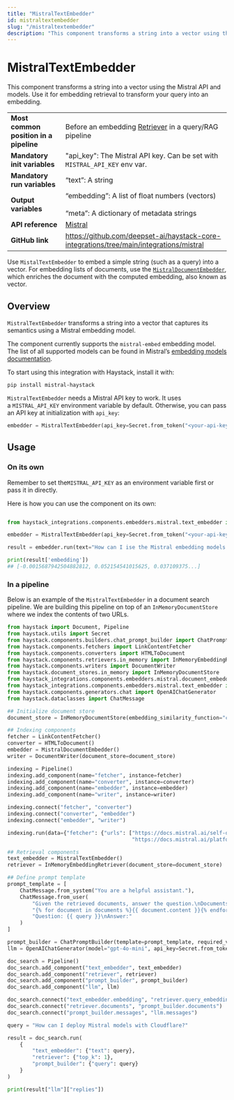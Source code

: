 ```yaml
---
title: "MistralTextEmbedder"
id: mistraltextembedder
slug: "/mistraltextembedder"
description: "This component transforms a string into a vector using the Mistral API and models. Use it for embedding retrieval to transform your query into an embedding."
---
```


# MistralTextEmbedder

This component transforms a string into a vector using the Mistral API and models. Use it for embedding retrieval to transform your query into an embedding.

|  |  |
| --- | --- |
| **Most common position in a pipeline** | Before an embedding [Retriever](../retrievers.mdx)  in a query/RAG pipeline |
| **Mandatory init variables** | "api_key": The Mistral API key. Can be set with `MISTRAL_API_KEY` env var. |
| **Mandatory run variables** | “text”: A string |
| **Output variables** | “embedding”: A list of float numbers (vectors)  <br /> <br />“meta”: A dictionary of metadata strings |
| **API reference** | [Mistral](/reference/integrations-mistral) |
| **GitHub link** | https://github.com/deepset-ai/haystack-core-integrations/tree/main/integrations/mistral |

Use `MistalTextEmbedder` to embed a simple string (such as a query) into a vector. For embedding lists of documents, use the [`MistralDocumentEmbedder`](mistraldocumentembedder.mdx), which enriches the document with the computed embedding, also known as vector.

## Overview

`MistralTextEmbedder` transforms a string into a vector that captures its semantics using a Mistral embedding model.

The component currently supports the `mistral-embed` embedding model. The list of all supported models can be found in Mistral’s [embedding models documentation](https://docs.mistral.ai/platform/endpoints/#embedding-models).

To start using this integration with Haystack, install it with:

```shell
pip install mistral-haystack
```

`MistralTextEmbedder` needs a Mistral API key to work. It uses a `MISTRAL_API_KEY` environment variable by default. Otherwise, you can pass an API key at initialization with `api_key`:

```python
embedder = MistralTextEmbedder(api_key=Secret.from_token("<your-api-key>"), model="mistral-embed")
```

## Usage

### On its own

Remember to set the`MISTRAL_API_KEY` as an environment variable first or pass it in directly.

Here is how you can use the component on its own:

```python

from haystack_integrations.components.embedders.mistral.text_embedder import MistralTextEmbedder

embedder = MistralTextEmbedder(api_key=Secret.from_token("<your-api-key>"), model="mistral-embed")

result = embedder.run(text="How can I ise the Mistral embedding models with Haystack?")

print(result['embedding'])
## [-0.0015687942504882812, 0.052154541015625, 0.037109375...]
```

### In a pipeline

Below is an example of the `MistralTextEmbedder` in a document search pipeline. We are building this pipeline on top of an `InMemoryDocumentStore` where we index the contents of two URLs.

```python
from haystack import Document, Pipeline
from haystack.utils import Secret
from haystack.components.builders.chat_prompt_builder import ChatPromptBuilder
from haystack.components.fetchers import LinkContentFetcher
from haystack.components.converters import HTMLToDocument
from haystack.components.retrievers.in_memory import InMemoryEmbeddingRetriever
from haystack.components.writers import DocumentWriter
from haystack.document_stores.in_memory import InMemoryDocumentStore
from haystack_integrations.components.embedders.mistral.document_embedder import MistralDocumentEmbedder
from haystack_integrations.components.embedders.mistral.text_embedder import MistralTextEmbedder
from haystack.components.generators.chat import OpenAIChatGenerator
from haystack.dataclasses import ChatMessage

## Initialize document store
document_store = InMemoryDocumentStore(embedding_similarity_function="cosine")

## Indexing components
fetcher = LinkContentFetcher()
converter = HTMLToDocument()
embedder = MistralDocumentEmbedder()
writer = DocumentWriter(document_store=document_store)

indexing = Pipeline()
indexing.add_component(name="fetcher", instance=fetcher)
indexing.add_component(name="converter", instance=converter)
indexing.add_component(name="embedder", instance=embedder)
indexing.add_component(name="writer", instance=writer)

indexing.connect("fetcher", "converter")
indexing.connect("converter", "embedder")
indexing.connect("embedder", "writer")

indexing.run(data={"fetcher": {"urls": ["https://docs.mistral.ai/self-deployment/cloudflare/",
                                        "https://docs.mistral.ai/platform/endpoints/"]}})

## Retrieval components
text_embedder = MistralTextEmbedder()
retriever = InMemoryEmbeddingRetriever(document_store=document_store)

## Define prompt template
prompt_template = [
    ChatMessage.from_system("You are a helpful assistant."),
    ChatMessage.from_user(
        "Given the retrieved documents, answer the question.\nDocuments:\n"
        "{% for document in documents %}{{ document.content }}{% endfor %}\n"
        "Question: {{ query }}\nAnswer:"
    )
]

prompt_builder = ChatPromptBuilder(template=prompt_template, required_variables={"query", "documents"})
llm = OpenAIChatGenerator(model="gpt-4o-mini", api_key=Secret.from_token("<your-api-key>"))

doc_search = Pipeline()
doc_search.add_component("text_embedder", text_embedder)
doc_search.add_component("retriever", retriever)
doc_search.add_component("prompt_builder", prompt_builder)
doc_search.add_component("llm", llm)

doc_search.connect("text_embedder.embedding", "retriever.query_embedding")
doc_search.connect("retriever.documents", "prompt_builder.documents")
doc_search.connect("prompt_builder.messages", "llm.messages")

query = "How can I deploy Mistral models with Cloudflare?"

result = doc_search.run(
    {
        "text_embedder": {"text": query},
        "retriever": {"top_k": 1},
        "prompt_builder": {"query": query}
    }
)

print(result["llm"]["replies"])
```
